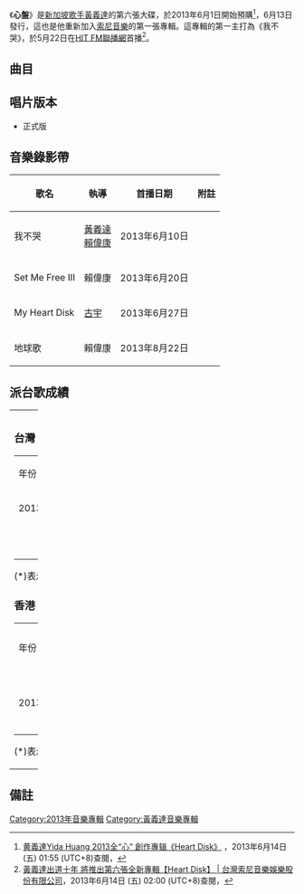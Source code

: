 {{Album infobox | <!-- See Wikipedia:WikiProject_Albums -->
|  Name        = 心盤
|  Type        = [[專輯|專輯]]
|  Artist      = [[黃義達|黃義達]]
|  Cover       = 黃義達 心盤.jpg
|  Released    = 2013年6月13日<ref>[http://www.yesasia.com/global/heart-disk-%E5%BF%83%E7%9B%A4/1033515609-0-0-0-zh_TW/info.html YESASIA : Heart Disk 心盤  鐳射唱片 - 黃義達, 台灣索尼音樂娛樂股份有限公司 - 國語音樂]，2013年6月14日 (五) 01:55 (UTC+8)查閱，{{zh-hant}}</ref>
|  Recorded    = 2011年－2013年
|  Genre       = [[國語流行音樂|國語流行音樂]]
|  Length      = 46:11
|  Label       = [[索尼音樂娛樂|索尼音樂]]
|  Number      = 
|  Producer    = 見[[#曲目|曲目列表]]
|  Last album  = [[微光_(黃義達EP)|微光]] <br />（2011年）
|  This album  = '''心盤'''<br />（2013年）
|  Next album  =
}}

《'''心盤'''》是[[新加坡|新加坡]][[歌手|歌手]][[黃義達|黃義達]]的第六張大碟，於2013年6月1日開始預購<ref>[http://skymusic.com.hk/?p=39345 黄義達Yida Huang 2013全“心” 創作專辑《Heart Disk》] {{Wayback|url=http://skymusic.com.hk/?p=39345 |date=20190923154808 }}，2013年6月14日 (五) 01:55 (UTC+8)查閱，{{zh-hant}}</ref>，6月13日發行，這也是他重新加入[[索尼音樂娛樂|索尼音樂]]的第一張專輯。這專輯的第一主打為《我不哭》，於5月22日在[[HIT_FM聯播網|HIT FM聯播網]]首播<ref>[https://www.sonymusic.com.tw/main/news/%E9%BB%83%E7%BE%A9%E9%81%94%E5%87%BA%E9%81%93%E5%8D%81%E5%B9%B4-%E5%B0%87%E6%8E%A8%E5%87%BA%E7%AC%AC%E5%85%AD%E5%BC%B5%E5%85%A8%E6%96%B0%E5%B0%88%E8%BC%AF%E3%80%90heart-disk%E3%80%91 黃義達出道十年  將推出第六張全新專輯【Heart Disk】 | 台灣索尼音樂娛樂股份有限公司]{{dead link|date=2018年2月 |bot=InternetArchiveBot |fix-attempted=yes }}，2013年6月14日 (五) 02:00 (UTC+8)查閱，{{zh-hant}}</ref>。

==曲目==
{{Tracklist
| headline = 
| total_length = 46:11

| all_music = [[黃義達|黃義達]]
| all_arranger = 黃義達
| all_producer = 黃義達

| title1 = YIDA Intro
| note1 = 
| longnote1 = 純音樂
| length1 = 1:36

| title2 = 閃耀
| note2 = 
| longnote2 = 第四主打<br/>電視劇《[[X女特工|X女特工]]》片尾曲
| lyrics2 = [[紀茹璟|紀茹璟]]<br/>[[林喬|林喬]]
| length2 = 4:23

| title3 = 我不哭
| note3 = 
| longnote3 = 第一主打<br/>[[程振興|程振興]]合作編曲
| lyrics3 = 黃義達
| length3 = 6:20

| title4 = My Heart Disk
| note4 = 
| longnote4 = 第三主打
| lyrics4 = 紀茹璟
| length4 = 5:37

| title5 = 11th of Aug
| note5 = 
| longnote5 = 純音樂
| lyrics5 = 
| length5 = 4:42

| title6 = Set Me Free Ⅲ
| note6 = 
| longnote6 = 第二主打
| lyrics6 = 黃義達
| length6 = 5:13

| title7 = 地球歌
| note7 = 
| longnote7 = 
| lyrics7 = 黃義達
| length7 = 6:17

| title8 = My 80s
| note8 = 我的80年代
| longnote8 = 純音樂
| lyrics8 = 
| length8 = 4:23

| title9 = Cosmo
| note9 = 
| longnote9 = 純音樂
| lyrics9 = 
| length9 = 3:28

| title10 = 老情歌
| note10 = 
| longnote10 = [[劉文仁|劉文仁]]編曲
| lyrics10 = 黃義達
| length10 = 4:08

}}

== 唱片版本 ==
*正式版

==音樂錄影帶==
{| class="wikitable"
! 歌名 !! 執導 !! 首播日期 !! 附註 
|-
|我不哭||[[黃義達|黃義達]]<br>[[賴偉康|賴偉康]]||2013年6月10日||
|-
|Set Me Free Ⅲ||賴偉康||2013年6月20日||
|-
|My Heart Disk||[[古宇|古宇]]||2013年6月27日||
|-
|地球歌||賴偉康||2013年8月22日||
|}

==派台歌成績==
{| border="0" cellpadding="5" width="100%"
|----- valign="top"
| width="50%" | || width="50%" | 
|-----
| valign="top" |
===台灣===
{| class="wikitable"
|- 
| 年份 || 歌曲 ||幽浮||Hito||MTV
|-
| 2013 || 我不哭 || 6 || 9 || 9
|-
|  || Set Me Free Ⅲ || 4 || 10 || 9
|-|
|  || My Heart Disk || 10 || - || - 
|}

(*)表示仍在榜上
'''粗體'''表示冠軍歌

===香港===
{| class="wikitable"
|- 
| 年份 || 歌曲 ||903||TVB||997||RTHK
|-
| 2013 || 我不哭 || - || 2（TVB8） || - || -
|}

(*)表示仍在榜上
'''粗體'''表示冠軍歌

| valign="top" |

===馬來西亞===
{| class="wikitable"
|- 
| 年份 || 歌曲 ||988
|-
| 2013 || 我不哭 || -
|}

|}

== 備註 ==
<div class="references-small">
<references></references>
</div>

[[Category:2013年音樂專輯|Category:2013年音樂專輯]]
[[Category:黃義達音樂專輯|Category:黃義達音樂專輯]]